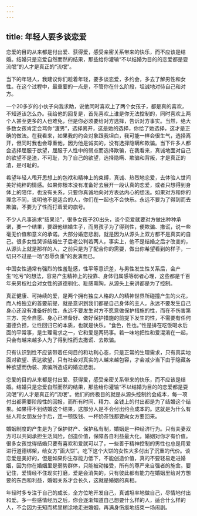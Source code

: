 ```yaml
---
---
---
```

title: 年轻人要多谈恋爱
---




恋爱的目的从来都是付出爱、获得爱，感受亲密关系带来的快乐，而不应该是结婚。结婚只是恋爱自然而然的结果，那些给你灌输“不以结婚为目的的恋爱都是耍流氓”的人才是真正的“流氓”。

当下的年轻人，我建议你们趁着年轻，要多谈恋爱，多约会，多去了解男性和女性。在这个过程中，最重要的一点是，不管你在什么阶段，坦诚地对待自己和对方。

一个20多岁的小伙子向我求助，说他同时喜欢上了两个女孩子，都是真的喜欢，不知道该怎么办。我给他的回复是，首先喜欢上谁是你无法控制的，同时喜欢上两个人甚至更多的人也难免，但是你必须要给对方选择，告诉对方事实。当然，绝大多数女孩肯定会骂你“渣男”，选择离开，这是她的选择，你给了她选择，这才是正确的做法。在我看来，如果我的约会对象跟我坦白，我可能一样会很生气，选择离开，但同时我也会尊重他，因为他是诚实的，没有选择隐瞒和欺骗。当下许多人都会选择屈服于欲望，屈服于人性中的弱点而选择欺骗，在我看来，真诚地面对自己的欲望不是渣，不可耻，为了自己的欲望，选择隐瞒、欺骗和背叛，才是真正的渣，是可耻的。

希望年轻人甩开思想上的包袱和精神上的束缚，真诚、热烈地恋爱，去体验人世间美好纯粹的情感。如果你根本没有准备好去展开一段认真的恋爱，或者只想得到身体上的陪伴，也没有关系，只要你真诚地向对方表达内心的想法。如果对方和你的理念不同，说明他不是适合的人，你们在一起也不会快乐。永远不要为了得到而去欺骗，不要为了性而打着爱的旗号。

不少人凡事追求“结果论”，很多女孩子20出头，谈个恋爱就要对方做出种种承诺，要一个结果，要跟他结婚生子，而男孩子为了得到性，便欺骗、撒谎，说一些毫无价值和意义的承诺。大部分婚恋悲剧，就是因为从源头上双方都不是真实的自己。很多女性哭诉结婚生子后老公判若两人，事实上，他不是结婚之后才改变的，从源头上就是那样的人，之前只是为了配合你的需要，做出你希望看到的样子，一切只不过是一场“忍辱负重”的表演而已。

中国女性通常有强烈的性羞耻感，性平等意识差，与男性发生性关系后，会产生“吃亏”的想法，容易产生精神上的投靠、身体归属感等弱者心理，这些都是千百年来男权社会对女性的道德驯化、耻感熏陶，从源头上来讲都是为了控制。

真正健康、可持续的爱，是两个拥有独立人格的人的精神世界所碰撞产生的火花，而人格独立的首要前提，就是意识到我们都是自己身体的主人。永远不要发生自己身心还没有准备好的性，永远不要发生对方不愿意做保护措施的性，而在不伤害第三方、完全自愿、身心已准备好、做好保护措施的前提下发生的性，不需要有任何道德负担，让性回归它的本质，也就是快乐。“食色，性也。”性是排在吃饭喝水后面的平常事，是生理需求之一，它和爱是两码事。若一味地把性和爱混淆在一起，只会有越来越多人为了得到性而去撒谎、去欺骗。

只有认识到性不应该带着任何目的和功利心态，只是正常的生理需求，只有真实地面对欲望、表达欲望，只有社会对真实的人越来越包容，才会减少当下由于隐藏各种欲望而伪装、欺骗所造成的婚恋悲剧。

恋爱的目的从来都是付出爱、获得爱，感受亲密关系带来的快乐，而不应该是结婚。结婚只是恋爱自然而然的结果，那些给你灌输“不以结婚为目的的恋爱都是耍流氓”的人才是真正的“流氓”。他们的终极目的就是从源头控制约会成本，每一项付出都需要阶段性的回报，而所有时间、精力、金钱上的付出都是为了结婚这个结果。如果得不到结婚这个结果，这部分人是不会付出约会成本的。这就是为什么有些人和女朋友分手后，连一顿饭钱、一杯奶茶钱都要向女方要回来。

婚姻制度的产生是为了保护财产、保护私有制，婚姻是一种经济行为。只有夫妻双方可以共同承担生活风险，创造价值，保障各自利益最大化，婚姻对你才有价值。很多女孩觉得结婚只要有喜欢和爱就可以了，一些善于精神控制的男性也总是用爱进行道德绑架，给女方“画大饼”。吃下这个大饼的女性大多付出了沉重的代价。谈恋爱是美好的，但是如果你生存能力低下，不能创造价值，真的不要轻易走进婚姻，因为你在婚姻里是弱势群体，只能被动接受，所有的尊严来自强者的施舍。要记住，爱情经不住现实打磨，爱是会消失的，只有彼此都有能力在婚姻里给对方想要的东西和利益，婚姻关系才会长久，这就是婚姻的真相。

年轻时多专注于自己的成长，全方位地开发自己，真诚坦率地做自己，尽情地付出和爱。多一些感情经历之后，你会逐渐知道自己想要什么样的人，适合什么样的人，不会因为无知而稀里糊涂地走进婚姻，再满身伤痕地结束一场闹剧。